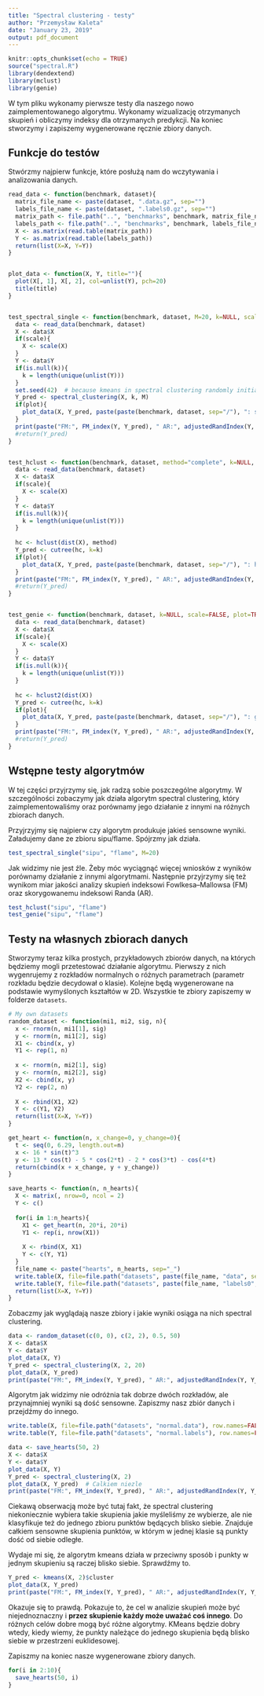 ```yaml
---
title: "Spectral clustering - testy"
author: "Przemysław Kaleta"
date: "January 23, 2019"
output: pdf_document
---
```


```r
knitr::opts_chunk$set(echo = TRUE)
source("spectral.R")
library(dendextend)
library(mclust)
library(genie)
```

W tym pliku wykonamy pierwsze testy dla naszego nowo zaimplementowanego algorytmu. Wykonamy wizualizację otrzymanych skupień i obliczymy indeksy dla otrzymanych predykcji. Na koniec stworzymy i zapiszemy wygenerowane ręcznie zbiory danych. 

## Funkcje do testów
Stwórzmy najpierw funkcje, które posłużą nam do wczytywania i analizowania danych. 
```r
read_data <- function(benchmark, dataset){
  matrix_file_name <- paste(dataset, ".data.gz", sep="")
  labels_file_name <- paste(dataset, ".labels0.gz", sep="")
  matrix_path <- file.path("..", "benchmarks", benchmark, matrix_file_name)
  labels_path <- file.path("..", "benchmarks", benchmark, labels_file_name)
  X <- as.matrix(read.table(matrix_path))
  Y <- as.matrix(read.table(labels_path))
  return(list(X=X, Y=Y))
}


plot_data <- function(X, Y, title=""){
  plot(X[, 1], X[, 2], col=unlist(Y), pch=20)
  title(title)
}


test_spectral_single <- function(benchmark, dataset, M=20, k=NULL, scale=FALSE, plot=TRUE){
  data <- read_data(benchmark, dataset)
  X <- data$X
  if(scale){
    X <- scale(X)
  }
  Y <- data$Y
  if(is.null(k)){
    k = length(unique(unlist(Y)))
  }
  set.seed(42)  # because kmeans in spectral clustering randomly initializes centers
  Y_pred <- spectral_clustering(X, k, M)
  if(plot){
    plot_data(X, Y_pred, paste(paste(benchmark, dataset, sep="/"), ": spectral ", sep=""))
  }
  print(paste("FM:", FM_index(Y, Y_pred), " AR:", adjustedRandIndex(Y, Y_pred), sep=" "))
  #return(Y_pred)
}


test_hclust <- function(benchmark, dataset, method="complete", k=NULL, scale=FALSE, plot=TRUE){
  data <- read_data(benchmark, dataset)
  X <- data$X
  if(scale){
    X <- scale(X)
  }
  Y <- data$Y
  if(is.null(k)){
    k = length(unique(unlist(Y)))
  }
  
  hc <- hclust(dist(X), method)
  Y_pred <- cutree(hc, k=k)
  if(plot){
    plot_data(X, Y_pred, paste(paste(benchmark, dataset, sep="/"), ": hclust ", method, sep=""))
  }
  print(paste("FM:", FM_index(Y, Y_pred), " AR:", adjustedRandIndex(Y, Y_pred), sep=" "))
  #return(Y_pred)
}


test_genie <- function(benchmark, dataset, k=NULL, scale=FALSE, plot=TRUE){
  data <- read_data(benchmark, dataset)
  X <- data$X
  if(scale){
    X <- scale(X)
  }
  Y <- data$Y
  if(is.null(k)){
    k = length(unique(unlist(Y)))
  }
  
  hc <- hclust2(dist(X))
  Y_pred <- cutree(hc, k=k)
  if(plot){
    plot_data(X, Y_pred, paste(paste(benchmark, dataset, sep="/"), ": genie", sep=""))
  }
  print(paste("FM:", FM_index(Y, Y_pred), " AR:", adjustedRandIndex(Y, Y_pred), sep=" "))
  #return(Y_pred)
}
```

## Wstępne testy algorytmów
W tej części przyjrzymy się, jak radzą sobie poszczególne algorytmy. W szczególności zobaczymy jak działa algorytm spectral clustering, który zaimplementowaliśmy oraz porównamy jego działanie z innymi na różnych zbiorach danych.

Przyjrzyjmy się najpierw czy algorytm produkuje jakieś sensowne wyniki. Załadujemy dane ze zbioru sipu/flame. Spójrzmy jak działa.
```r
test_spectral_single("sipu", "flame", M=20)
```
Jak widzimy nie jest źle. Żeby móc wyciągnąć więcej wniosków z wyników porównamy działanie z innymi algorytmami. Następnie przyjrzymy się też wynikom miar jakości analizy skupień indeksowi Fowlkesa–Mallowsa (FM) oraz skorygowanemu indeksowi Randa (AR). 

```r
test_hclust("sipu", "flame")
test_genie("sipu", "flame")
```

## Testy na własnych zbiorach danych
Stworzymy teraz kilka prostych, przykładowych zbiorów danych, na których będziemy mogli przetestować działanie algorytmu. Pierwszy z nich wygenrujemy z rozkładów normalnych o różnych parametrach (parametr rozkładu będzie decydował o klasie). Kolejne będą wygenerowane na podstawie wymyślonych kształtów w 2D. Wszystkie te zbiory zapiszemy w folderze `datasets`.

```r
# My own datasets
random_dataset <- function(mi1, mi2, sig, n){
  x <- rnorm(n, mi1[1], sig)
  y <- rnorm(n, mi1[2], sig)
  X1 <- cbind(x, y)
  Y1 <- rep(1, n)
  
  x <- rnorm(n, mi2[1], sig)
  y <- rnorm(n, mi2[2], sig)
  X2 <- cbind(x, y)
  Y2 <- rep(2, n)
  
  X <- rbind(X1, X2)
  Y <- c(Y1, Y2)
  return(list(X=X, Y=Y))
}

get_heart <- function(n, x_change=0, y_change=0){
  t <- seq(0, 6.29, length.out=n)
  x <- 16 * sin(t)^3
  y <- 13 * cos(t) - 5 * cos(2*t) - 2 * cos(3*t) - cos(4*t)
  return(cbind(x + x_change, y + y_change))
}

save_hearts <- function(n, n_hearts){
  X <- matrix(, nrow=0, ncol = 2)
  Y <- c()
  
  for(i in 1:n_hearts){
    X1 <- get_heart(n, 20*i, 20*i)
    Y1 <- rep(i, nrow(X1))
    
    X <- rbind(X, X1)
    Y <- c(Y, Y1)
  }
  file_name <- paste("hearts", n_hearts, sep="_")
  write.table(X, file=file.path("datasets", paste(file_name, "data", sep=".")), row.names=FALSE, col.names=FALSE)
  write.table(Y, file=file.path("datasets", paste(file_name, "labels0", sep=".")), row.names=FALSE, col.names=FALSE)
  return(list(X=X, Y=Y))
}
```

Zobaczmy jak wyglądają nasze zbiory i jakie wyniki osiąga na nich spectral clustering.

```r
data <- random_dataset(c(0, 0), c(2, 2), 0.5, 50)
X <- data$X
Y <- data$Y
plot_data(X, Y)
Y_pred <- spectral_clustering(X, 2, 20)
plot_data(X, Y_pred)
print(paste("FM:", FM_index(Y, Y_pred), " AR:", adjustedRandIndex(Y, Y_pred), sep=" "))
```

Algorytm jak widzimy nie odróżnia tak dobrze dwóch rozkładów, ale przynajmniej wyniki są dość sensowne. Zapiszmy nasz zbiór danych i przejdźmy do innego.

```r
write.table(X, file=file.path("datasets", "normal.data"), row.names=FALSE, col.names=FALSE)
write.table(Y, file=file.path("datasets", "normal.labels"), row.names=FALSE, col.names=FALSE)

data <- save_hearts(50, 2)
X <- data$X
Y <- data$Y
plot_data(X, Y)
Y_pred <- spectral_clustering(X, 2)
plot_data(X, Y_pred)  # Calkiem niezle
print(paste("FM:", FM_index(Y, Y_pred), " AR:", adjustedRandIndex(Y, Y_pred), sep=" "))
```

Ciekawą obserwacją może być tutaj fakt, że spectral clustering niekoniecznie wybiera takie skupienia jakie myśleliśmy ze wybierze, ale nie klasyfikuje też do jednego zbioru punktów będących blisko siebie. Znajduje całkiem sensowne skupienia punktów, w którym w jednej klasie są punkty dość od siebie odległe.

Wydaje mi się, że algorytm kmeans działa w przeciwny sposób i punkty w jednym skupieniu są raczej blisko siebie. Sprawdźmy to.
```r
Y_pred <- kmeans(X, 2)$cluster
plot_data(X, Y_pred)
print(paste("FM:", FM_index(Y, Y_pred), " AR:", adjustedRandIndex(Y, Y_pred), sep=" "))
```

Okazuje się to prawdą. Pokazuje to, że cel w analizie skupień może być niejednoznaczny i **przez skupienie każdy może uważać coś innego**. Do różnych celów dobre mogą być różne algorytmy. KMeans będzie dobry wtedy, kiedy wiemy, że punkty należące do jednego skupienia będą blisko siebie w przestrzeni euklidesowej.

Zapiszmy na koniec nasze wygenerowane zbiory danych.

```r
for(i in 2:10){
  save_hearts(50, i)
}
```